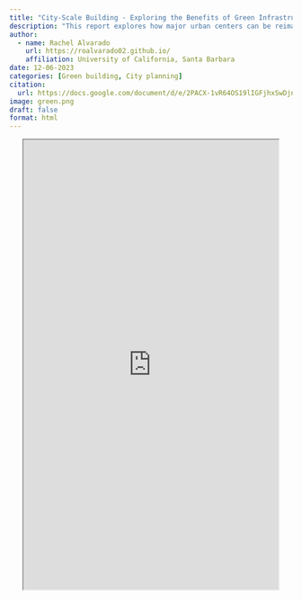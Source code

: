 ```yaml
---
title: "City-Scale Building - Exploring the Benefits of Green Infrastructure" 
description: "This report explores how major urban centers can be reimagined through the integration of green infrastructure. Green infrastructure is an approach that blends natural elements with city planning to foster environmental resilience, social well-being, and economic sustainability. Drawing from global case studies in Singapore, Bhutan, Japan, and more, it examines the far-reaching benefits of urban greenery, including reduced urban heat, improved mental health, and long-term cost savings. It also addresses the cultural, logistical, and policy challenges that hinder widespread adoption in the U.S., proposing feasible solutions to overcome them. Through evidence-based analysis and actionable strategies, the report makes a strong case for a greener, more livable urban future."
author:
  - name: Rachel Alvarado 
    url: https://roalvarado02.github.io/
    affiliation: University of California, Santa Barbara 
date: 12-06-2023
categories: [Green building, City planning]
citation: 
  url: https://docs.google.com/document/d/e/2PACX-1vR64OS19lIGFjhxSwDjn05pVSSpzFwlvrvHvIHdGGUIU3xW4Y-6Vkf6q3VF5Ezr9YpH3wH5u4A9ER7E/pub 
image: green.png
draft: false
format: html
---
```


::: {style="display: flex; justify-content: center;"}
<iframe src="https://docs.google.com/document/d/e/2PACX-1vR64OS19lIGFjhxSwDjn05pVSSpzFwlvrvHvIHdGGUIU3xW4Y-6Vkf6q3VF5Ezr9YpH3wH5u4A9ER7E/pub?embedded=true" width="90%" height="800">

</iframe>
:::
